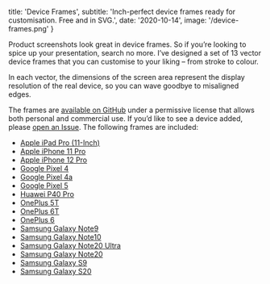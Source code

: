 

  title: 'Device Frames',
  subtitle:
    'Inch-perfect device frames ready for customisation. Free and in SVG.',
  date: '2020-10-14',
  image: '/device-frames.png'
}

<MarkdownContainer narrow>

Product screenshots look great in device frames. So if you’re looking to spice
up your presentation, search no more. I’ve designed a set of 13 vector device
frames that you can customise to your liking – from stroke to colour.

In each vector, the dimensions of the screen area represent the display resolution
of the real device, so you can wave goodbye to misaligned edges.

The frames are [available on GitHub](https://github.com/patrykmichalik/device-frames)
under a permissive license that allows both personal and commercial use. If
you’d like to see a device added, please [open an
Issue](https://github.com/patrykmichalik/device-frames/issues).
The following frames are included:

- [Apple iPad Pro (11-Inch)](<https://github.com/patrykmichalik/device-frames/blob/main/Apple%20iPad%20Pro%20(11-Inch).svg>)
- [Apple iPhone 11 Pro](https://github.com/patrykmichalik/device-frames/blob/main/Apple%20iPhone%2011%20Pro.svg)
- [Apple iPhone 12 Pro](https://github.com/patrykmichalik/device-frames/blob/main/Apple%20iPhone%2012%20Pro.svg)
- [Google Pixel 4](https://github.com/patrykmichalik/device-frames/blob/main/Google%20Pixel%204.svg)
- [Google Pixel 4a](https://github.com/patrykmichalik/device-frames/blob/main/Google%20Pixel%204a.svg)
- [Google Pixel 5](https://github.com/patrykmichalik/device-frames/blob/main/Google%20Pixel%205.svg)
- [Huawei P40 Pro](https://github.com/patrykmichalik/device-frames/blob/main/Huawei%20P40%20Pro.svg)
- [OnePlus 5T](https://github.com/patrykmichalik/device-frames/blob/main/OnePlus%205T.svg)
- [OnePlus 6T](https://github.com/patrykmichalik/device-frames/blob/main/OnePlus%206T.svg)
- [OnePlus 6](https://github.com/patrykmichalik/device-frames/blob/main/OnePlus%206.svg)
- [Samsung Galaxy Note9](https://github.com/patrykmichalik/device-frames/blob/main/Samsung%20Galaxy%20Note9.svg)
- [Samsung Galaxy Note10](https://github.com/patrykmichalik/device-frames/blob/main/Samsung%20Galaxy%20Note10.svg)
- [Samsung Galaxy Note20 Ultra](https://github.com/patrykmichalik/device-frames/blob/main/Samsung%20Galaxy%20Note20%20Ultra.svg)
- [Samsung Galaxy Note20](https://github.com/patrykmichalik/device-frames/blob/main/Samsung%20Galaxy%20Note20.svg)
- [Samsung Galaxy S9](https://github.com/patrykmichalik/device-frames/blob/main/Samsung%20Galaxy%20S9.svg)
- [Samsung Galaxy S20](https://github.com/patrykmichalik/device-frames/blob/main/Samsung%20Galaxy%20S20.svg)

</MarkdownContainer>
